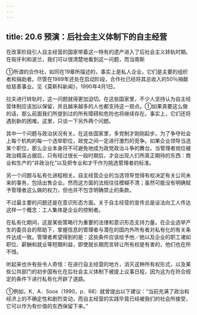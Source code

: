```yaml
---
---
---
```

title: 20.6 预演：后社会主义体制下的自主经营
---



在改革阶段引人自主经营的国家带着这一特有的遗产进入了后社会主义转轨时期。在匈牙利和波兰，我们可以很清楚地看到这一问题，而当南斯

①所谓的合作社，如同在19章所描述的，事实上是私人企业，它们是主要的组织者和捐助者。尽管在1989年还处在启动阶段，合作社已经将其总收入的50％捐献给慈善事业。见《莫斯科新闻》，1990年4月1日。

拉夫进行转轨时，这一问题就得更加迫切。在这些国家里，不少人坚持认为自主经营体制应该加以保留，并且越来越多的人也都支持这一观点。①如果真要这么做的话，那么前面我们所提到过的所有障碍和危险也将继续存在。事实上，它们还将遇到新的困难。这里，只谈一下另外两个问题。

其中一个问题与政治状况有关。在这些国家里，多党制才刚刚起步。为了争夺社会上每个机构的每一个选举职位，政党之间一定进行激烈的竞争。如果企业领导当选某个职位，那么企业本身将不可避免地成为政党政治斗争的舞台。当管理者岗位被政治精英占据后，只有经过很长一段时期后，才会出现人们所真正期待的东西：商业和生产的“非政治化”以及把专业和才干作为挑选管理者的标准。

另一个问题与私有化进程相关。自主经营企业的当选领导觉得有权决定有关公司未来的事务，包括出售企业。然而这方面的法规往往模糊不清；虽然可能没有明确赋予管理者这么做的权力，但也并不包含明确禁止的条款。

不过最主要的问题还是在意识形态方面。关于自主经营的宣传总是设法向工人传达这样一个概念：工人集体是企业的控制者。

在私有化期间，这是某些策略行为重要的法律和意识形态支持力量。在企业选举产生的委员会的帮助下，掌握信息的管理者与潜在的国内外所有者对私有化的有关条件达成一致。管理者希望得到的是：这些条件应该给予他／她以及企业的职工诸如职位、薪酬和就业等短期利益，即使就长期而言转让所有权是有害的，他们也在所不惜。

听起来也许有些令人奇怪：在进行自主经营的地方，消灭这种所有权形式，以及某些公共部门的初步国有化在后社会主义体制下被提上议事日程，因为这为在符合规定的条件下进行私有化开辟了道路。

①例如，K．A．Soos（1990，p．68）就曾提出以下建议：“当前充满了政治和经济上的不确定性和剧烈变动，而自主经营的实践毕竟已经被我们的社会所接受，它可以作为有价值的东西保留下来。”